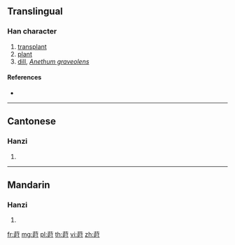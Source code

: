 {{character info/new}}
{{also|蒔}}
==Translingual==

===Han character===
{{Han char|rn=140|rad=艸|as=07|sn=13|four=|canj=TADI}}

# [[transplant]]
# [[plant]]
# [[dill]], ''[[Anethum graveolens]]''

====References====
* {{Han ref|kx=1036.401|hdz=53217.140|uh=83B3|ud=33715}}

----

==Cantonese==

===Hanzi===
{{yue-hanzi|jyut=|y=si4|tra=蒔}}

# {{defn|lang=yue|sort=艸07}}

----

==Mandarin==

===Hanzi===
{{cmn-hanzi|tra=蒔|pin=[[shí]] ([[shi2]])|wg=shih<sup>2</sup>}}

# {{defn|lang=cmn|sort=艸07}}

[[fr:莳]]
[[mg:莳]]
[[pl:莳]]
[[th:莳]]
[[vi:莳]]
[[zh:莳]]